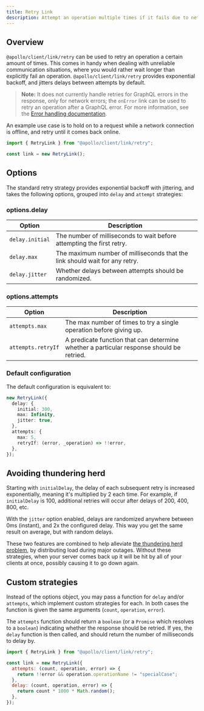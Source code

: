```yaml
---
title: Retry Link
description: Attempt an operation multiple times if it fails due to network or server errors.
---
```


## Overview

`@apollo/client/link/retry` can be used to retry an operation a certain amount of times. This comes in handy when dealing with unreliable communication situations, where you would rather wait longer than explicitly fail an operation. `@apollo/client/link/retry` provides exponential backoff, and jitters delays between attempts by default.

> **Note:** It does not currently handle retries for GraphQL errors in the response, only for network errors; the `onError` link can be used to retry an operation after a GraphQL error. For more information, see the [Error handling documentation](/react/data/error-handling/#on-graphql-errors).

An example use case is to hold on to a request while a network connection is offline, and retry until it comes back online.

```js
import { RetryLink } from "@apollo/client/link/retry";

const link = new RetryLink();
```

## Options

The standard retry strategy provides exponential backoff with jittering, and takes the following options, grouped into `delay` and `attempt` strategies:

### options.delay

| Option          | Description                                                                 |
| --------------- | --------------------------------------------------------------------------- |
| `delay.initial` | The number of milliseconds to wait before attempting the first retry.       |
| `delay.max`     | The maximum number of milliseconds that the link should wait for any retry. |
| `delay.jitter`  | Whether delays between attempts should be randomized.                       |

### options.attempts

| Option             | Description                                                                              |
| ------------------ | ---------------------------------------------------------------------------------------- |
| `attempts.max`     | The max number of times to try a single operation before giving up.                      |
| `attempts.retryIf` | A predicate function that can determine whether a particular response should be retried. |

### Default configuration

The default configuration is equivalent to:

```ts
new RetryLink({
  delay: {
    initial: 300,
    max: Infinity,
    jitter: true,
  },
  attempts: {
    max: 5,
    retryIf: (error, _operation) => !!error,
  },
});
```

## Avoiding thundering herd

Starting with `initialDelay`, the delay of each subsequent retry is increased exponentially, meaning it's multiplied by 2 each time. For example, if `initialDelay` is 100, additional retries will occur after delays of 200, 400, 800, etc.

With the `jitter` option enabled, delays are randomized anywhere between 0ms (instant), and 2x the configured delay. This way you get the same result on average, but with random delays.

These two features are combined to help alleviate [the thundering herd problem](https://en.wikipedia.org/wiki/Thundering_herd_problem), by distributing load during major outages. Without these strategies, when your server comes back up it will be hit by all of your clients at once, possibly causing it to go down again.

## Custom strategies

Instead of the options object, you may pass a function for `delay` and/or `attempts`, which implement custom strategies for each. In both cases the function is given the same arguments (`count`, `operation`, `error`).

The `attempts` function should return a `boolean` (or a `Promise` which resolves to a `boolean`) indicating whether the response should be retried. If yes, the `delay` function is then called, and should return the number of milliseconds to delay by.

```js
import { RetryLink } from "@apollo/client/link/retry";

const link = new RetryLink({
  attempts: (count, operation, error) => {
    return !!error && operation.operationName != "specialCase";
  },
  delay: (count, operation, error) => {
    return count * 1000 * Math.random();
  },
});
```
